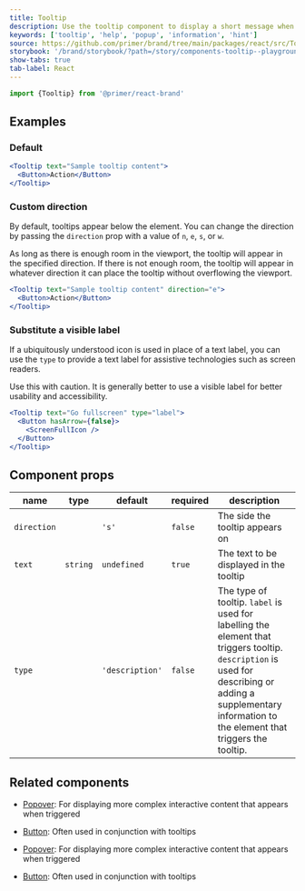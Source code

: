 ```yaml
---
title: Tooltip
description: Use the tooltip component to display a short message when a user hovers or focuses an interactive element.
keywords: ['tooltip', 'help', 'popup', 'information', 'hint']
source: https://github.com/primer/brand/tree/main/packages/react/src/Tooltip/Tooltip.tsx
storybook: '/brand/storybook/?path=/story/components-tooltip--playground'
show-tabs: true
tab-label: React
---
```



```js
import {Tooltip} from '@primer/react-brand'
```

## Examples

### Default

```jsx live
<Tooltip text="Sample tooltip content">
  <Button>Action</Button>
</Tooltip>
```

### Custom direction

By default, tooltips appear below the element. You can change the direction by passing the `direction` prop with a value of `n`, `e`, `s`, or `w`.

As long as there is enough room in the viewport, the tooltip will appear in the specified direction. If there is not enough room, the tooltip will appear in whatever direction it can place the tooltip without overflowing the viewport.

```jsx live
<Tooltip text="Sample tooltip content" direction="e">
  <Button>Action</Button>
</Tooltip>
```

### Substitute a visible label

If a ubiquitously understood icon is used in place of a text label, you can use the `type` to provide a text label for assistive technologies such as screen readers.

Use this with caution. It is generally better to use a visible label for better usability and accessibility.

```jsx live
<Tooltip text="Go fullscreen" type="label">
  <Button hasArrow={false}>
    <ScreenFullIcon />
  </Button>
</Tooltip>
```

## Component props

| name        | type                      | default         | required | description                                                                                                                                                                                                |
| ----------- | ------------------------- | --------------- | -------- | ---------------------------------------------------------------------------------------------------------------------------------------------------------------------------------------------------------- |
| `direction` | <TooltipDirectionProps /> | `'s'`           | `false`  | The side the tooltip appears on                                                                                                                                                                            |
| `text`      | `string`                  | `undefined`     | `true`   | The text to be displayed in the tooltip                                                                                                                                                                    |
| `type`      | <TooltipTypeProps />      | `'description'` | `false`  | The type of tooltip. `label` is used for labelling the element that triggers tooltip. `description` is used for describing or adding a supplementary information to the element that triggers the tooltip. |

## Related components

- [Popover](/components/Popover): For displaying more complex interactive content that appears when triggered
- [Button](/components/Button): Often used in conjunction with tooltips

- [Popover](/components/Popover): For displaying more complex interactive content that appears when triggered
- [Button](/components/Button): Often used in conjunction with tooltips
